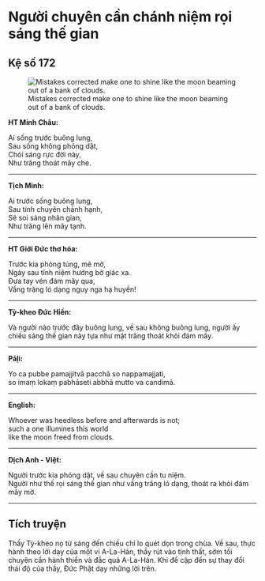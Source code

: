 # Người chuyên cần chánh niệm rọi sáng thế gian {- #nguoi-chuyen-can-chanh-niem-roi-sang-the-gian}

## Kệ số 172 {- #ke-so-172}

![Mistakes corrected make one to shine like the moon beaming out of a bank of clouds.](images/kinh-phap-cu-ke-so-172-dhammapada-verse-172.jpg){fig-align="center" .lightbox}

**HT Minh Châu:**

Ai sống trước buông lung,  
Sau sống không phóng dật,  
Chói sáng rực đời này,  
Như trăng thoát mây che.  

<hr class="divider">

**Tịch Minh:**

Ai trước sống buông lung,  
Sau tinh chuyên chánh hạnh,  
Sẽ soi sáng nhân gian,  
Như trăng lên mây tạnh.  

<hr class="divider">

**HT Giới Đức thơ hóa:**

Trước kia phóng túng, mê mờ,  
Ngày sau tỉnh niệm hướng bờ giác xa.  
Ðưa tay vén đám mây qua,  
Vầng trăng ló dạng nguy nga hạ huyền!  

<hr class="divider">

**Tỳ-kheo Đức Hiền:**

Và người nào trước đây buông lung, về sau không buông lung, người ấy chiếu sáng thế gian này tựa như mặt trăng thoát khỏi đám mây.  

<hr class="divider">

**Pāḷi:**

Yo ca pubbe pamajjitvā pacchā so nappamajjati,  
so imaṃ lokaṃ pabhāseti abbhā mutto va candimā.  

<hr class="divider">

**English:**

Whoever was heedless before and afterwards is not;  
such a one illumines this world  
like the moon freed from clouds.  

<hr class="divider">

**Dịch Anh - Việt:**

Người trước kia phóng dật, về sau chuyên cần tu niệm.  
Người như thế rọi sáng thế gian như vầng trăng ló dạng, thoát ra khỏi đám mây mờ.  

<hr class="divider">

## Tích truyện {- #tich-truyen}

Thầy Tỳ-kheo nọ từ sáng đến chiều chỉ lo quét dọn trong chùa. Về sau, thực hành theo lời dạy của một vị A-La-Hán, thầy rút vào tịnh thất, sớm tối chuyên cần hành thiền và đắc quả A-La-Hán. Khi đề cập đến sự thay đổi thái độ của thầy, Ðức Phật dạy những lời trên.